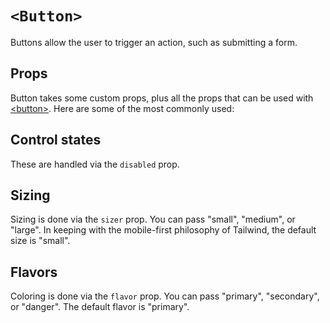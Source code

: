 

<Meta of={Stories} />

# `<Button>`

Buttons allow the user to trigger an action, such as submitting a form.

## Props

Button takes some custom props, plus all the props that can be used with
[&lt;button&gt;](https://react.dev/reference/react-dom/components/common). Here
are some of the most commonly used:

<ArgTypes of={Button} sort="requiredFirst" />

## Control states

These are handled via the `disabled` prop.

<Canvas of={Stories.AllControlStates} sourceState="shown" />

## Sizing

Sizing is done via the `sizer` prop. You can pass "small", "medium", or "large".
In keeping with the mobile-first philosophy of Tailwind, the default size is
"small".

<Canvas of={Stories.AllSizes} sourceState="shown" />

## Flavors

Coloring is done via the `flavor` prop. You can pass "primary", "secondary", or
"danger". The default flavor is "primary".

<Canvas of={Stories.AllFlavors} sourceState="shown" />
